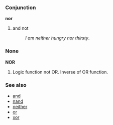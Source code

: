 ===Conjunction===
'''nor'''

# and not
#: ''I am neither hungry nor thirsty''.

===None===
'''NOR'''
#Logic function not OR. Inverse of OR function.

===See also===
*[[and]]
*[[nand]]
*[[neither]]
*[[or]]
*[[xor]]